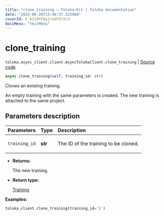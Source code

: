```yaml
---
title: "clone_training — Toloka-Kit | Toloka documentation"
date: "2023-06-20T13:46:37.325968"
coverId: F_bIcOYF9yjrxkPZrXc3
docsMenu: "tkitMenu"
---
```


# clone_training

`toloka.async_client.client.AsyncTolokaClient.clone_training` | [Source code](https://github.com/Toloka/toloka-kit/blob/v1.2.0/src/async_client/client.py#L0)

```python
async clone_training(self, training_id: str)
```

Clones an existing training.

An empty training with the same parameters is created.
The new training is attached to the same project.

## Parameters description

| Parameters | Type | Description |
| :----------| :----| :-----------|
`training_id`|**str**|<p>The ID of the training to be cloned.</p>

* **Returns:**

  The new training.

* **Return type:**

  [Training](/docs/toloka-kit/reference/toloka.client.training.Training)

**Examples:**

```python
toloka_client.clone_training(training_id='1')
```